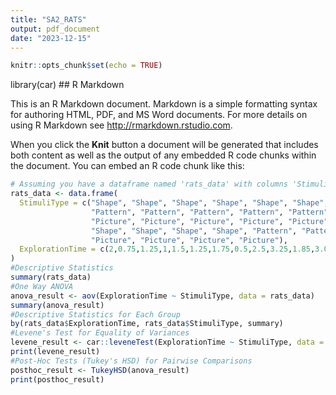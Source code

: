 ---
title: "SA2_RATS"
output: pdf_document
date: "2023-12-15"
---

```{r setup, include=FALSE}
knitr::opts_chunk$set(echo = TRUE)
```
library(car)
## R Markdown

This is an R Markdown document. Markdown is a simple formatting syntax for authoring HTML, PDF, and MS Word documents. For more details on using R Markdown see <http://rmarkdown.rstudio.com>.

When you click the **Knit** button a document will be generated that includes both content as well as the output of any embedded R code chunks within the document. You can embed an R code chunk like this:

```{r cars}
# Assuming you have a dataframe named 'rats_data' with columns 'StimuliType' and 'ExplorationTime'
rats_data <- data.frame(
  StimuliType = c("Shape", "Shape", "Shape", "Shape", "Shape", "Shape", "Shape", "Shape", 
                  "Pattern", "Pattern", "Pattern", "Pattern", "Pattern", "Pattern", "Pattern", "Pattern", 
                  "Picture", "Picture", "Picture", "Picture", "Picture", "Picture", "Picture", "Picture", 
                  "Shape", "Shape", "Shape", "Shape", "Pattern", "Pattern", "Pattern", "Pattern", 
                  "Picture", "Picture", "Picture", "Picture"),
  ExplorationTime = c(2,0.75,1.25,1,1.5,1.25,1.75,0.5,2.5,3.25,1.85,3.05,2.5,3,4.1,3.75,4.25,4.1,4.25,4.4,3.75,3.05,3.2,5,2,0.75,1.25,1,2.5,3.25,1.85,3.05,4.25,4.4,3.75,3.05)
)
#Descriptive Statistics
summary(rats_data)
#One Way ANOVA
anova_result <- aov(ExplorationTime ~ StimuliType, data = rats_data)
summary(anova_result)
#Descriptive Statistics for Each Group
by(rats_data$ExplorationTime, rats_data$StimuliType, summary)
#Levene's Test for Equality of Variances
levene_result <- car::leveneTest(ExplorationTime ~ StimuliType, data = rats_data)
print(levene_result)
#Post-Hoc Tests (Tukey's HSD) for Pairwise Comparisons
posthoc_result <- TukeyHSD(anova_result)
print(posthoc_result)
```


